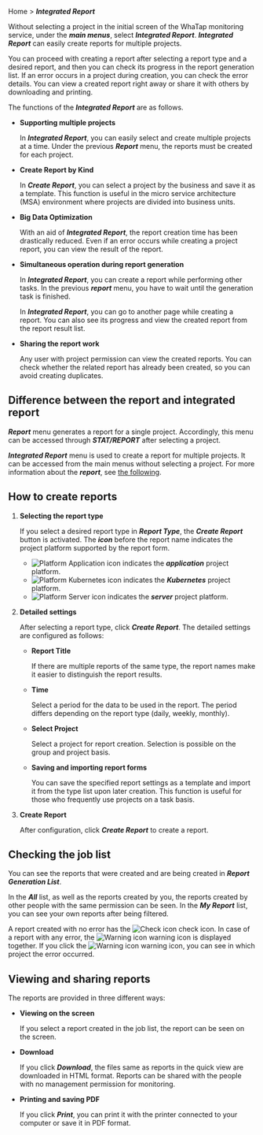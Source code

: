 Home > **_Integrated Report_**

Without selecting a project in the initial screen of the WhaTap monitoring service, under the **_main menus_**, select **_Integrated Report_**. **_Integrated Report_** can easily create reports for multiple projects. 

You can proceed with creating a report after selecting a report type and a desired report, and then you can check its progress in the report generation list. If an error occurs in a project during creation, you can check the error details. You can view a created report right away or share it with others by downloading and printing.

<ImgLang img='integration_report_01.png' />

The functions of the **_Integrated Report_** are as follows.

-   **Supporting multiple projects**

    In **_Integrated Report_**, you can easily select and create multiple projects at a time. Under the previous **_Report_** menu, the reports must be created for each project.

-   **Create Report by Kind**

    In **_Create Report_**, you can select a project by the business and save it as a template. This function is useful in the micro service architecture (MSA) environment where projects are divided into business units.

-   **Big Data Optimization**

    With an aid of **_Integrated Report_**, the report creation time has been drastically reduced. Even if an error occurs while creating a project report, you can view the result of the report.

-   **Simultaneous operation during report generation**

    In **_Integrated Report_**, you can create a report while performing other tasks. In the previous **_report_** menu, you have to wait until the generation task is finished.

    In **_Integrated Report_**, you can go to another page while creating a report. You can also see its progress and view the created report from the report result list. 

-   **Sharing the report work**

    Any user with project permission can view the created reports. You can check whether the related report has already been created, so you can avoid creating duplicates.

## Difference between the report and integrated report

**_Report_** menu generates a report for a single project. Accordingly, this menu can be accessed through **_STAT/REPORT_** after selecting a project.

**_Integrated Report_** menu is used to create a report for multiple projects. It can be accessed from the main menus without selecting a project. For more information about the **_report_**, see [the following](report-intro).

## How to create reports

1.  **Selecting the report type**  

    <ImgLang img='integration_report_02.png' />

    If you select a desired report type in **_Report Type_**, the **_Create Report_** button is activated. The **_icon_** before the report name indicates the project platform supported by the report form.  

    -   ![Platform Application icon](/img/platform-application.svg) indicates the **_application_** project platform.
    -   ![Platform Kubernetes icon](/img/platform-kubernetes.svg) indicates the **_Kubernetes_** project platform.
    -   ![Platform Server icon](/img/platform-server.svg) indicates the **_server_** project platform.  

2.  **Detailed settings**  

    <ImgLang img='master_report.png' />

    After selecting a report type, click **_Create Report_**. The detailed settings are configured as follows:

    -   **Report Title**

        If there are multiple reports of the same type, the report names make it easier to distinguish the report results.

    -   **Time**

        Select a period for the data to be used in the report. The period differs depending on the report type (daily, weekly, monthly).  

    -   **Select Project**

        Select a project for report creation. Selection is possible on the group and project basis.  

    -   **Saving and importing report forms**

        You can save the specified report settings as a template and import it from the type list upon later creation. This function is useful for those who frequently use projects on a task basis.

3.  **Create Report**

    After configuration, click **_Create Report_** to create a report.

## Checking the job list

<ImgLang img='integration_report_03.png' />

You can see the reports that were created and are being created in **_Report Generation List_**. 

In the **_All_** list, as well as the reports created by you, the reports created by other people with the same permission can be seen. In the **_My Report_** list, you can see your own reports after being filtered.

A report created with no error has the <span class='woer'>![Check icon](/img/ic-check-bl.svg) check</span> icon. In case of a report with any error, the <span class='wer'>![Warning icon](/img/ic-warning-org.svg) warning</span> icon is displayed together. If you click the <span class='wer'>![Warning icon](/img/ic-warning-org.svg) warning</span> icon, you can see in which project the error occurred.

## Viewing and sharing reports

<ImgLang img='integration_report_04.png' />

The reports are provided in three different ways:

-   **Viewing on the screen**

    If you select a report created in the job list, the report can be seen on the screen.

-   **Download**

    If you click **_Download_**, the files same as reports in the quick view are downloaded in HTML format. Reports can be shared with the people with no management permission for monitoring.

-   **Printing and saving PDF**

    If you click **_Print_**, you can print it with the printer connected to your computer or save it in PDF format.
